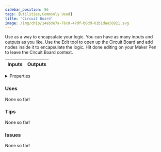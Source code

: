 ```yaml
---
sidebar_position: 86
tags: [Utilities,Commonly Used]
title: 'Circuit Board'
image: /img/chip/14ebde7a-76c0-47df-b0dd-01b1daa50821.svg
---
```


Use as a way to encapsulate your logic. You can have as many inputs and outputs as you like. Use the Edit tool to open up the Circuit Board and add nodes inside it to encapsulate the logic. Hit done editing on your Maker Pen to leave the Circuit Board context.



<IChip uuid="14ebde7a-76c0-47df-b0dd-01b1daa50821"/>

<table><thead><tr><th>Inputs</th><th>Outputs</th></tr></thead><tbody /></table>

<details>
  <summary>Properties</summary>
  <div>
    <div>
    <table>
      <tbody>
        <tr>
          <td>Is beta required?</td>
          <td>No</td>
        </tr>
        <tr>
          <td>Is chip a trolling risk?</td>
          <td>No</td>
        </tr>
        <tr>
          <td>Is chip a role assignment risk?</td>
          <td>No</td>
        </tr>
        <tr>
          <td>Chip UUID</td>
          <td>14ebde7a-76c0-47df-b0dd-01b1daa50821</td>
        </tr>
        <tr>
          <td>Room availability</td>
          <td>Available everywhere</td>
        </tr>
      </tbody>
    </table>
    </div>
  </div>
</details>

### Uses

None so far!

### Tips

None so far!

### Issues

None so far!